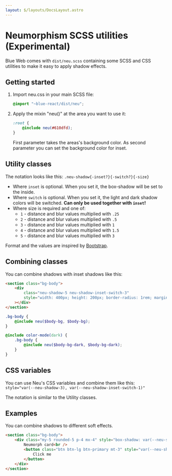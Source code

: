 ```yaml
---
layout: $/layouts/DocsLayout.astro
---
```



# Neumorphism SCSS utilities (Experimental)

Blue Web comes with `dist/neu.scss` containing some SCSS and CSS utilities to make it easy to apply shadow effects.

## Getting started

1. Import neu.css in your main SCSS file:

    ```scss
    @import "~blue-react/dist/neu";
    ```

2. Apply the mixin "neu()" at the area you want to use it:
    ```scss
    :root {
        @include neu(#610dfd);
    }
    ```
    First parameter takes the areas's background color. As second parameter you can set the background color for inset.

## Utility classes

The notation looks like this: `.neu-shadow{-inset?}{-switch?}{-size}`

-   Where `inset` is optional. When you set it, the box-shadow will be set to the inside.
-   Where `switch` is optional. When you set it, the light and dark shadow colors will be switched. **Can only be used together with `inset`!**
-   Where size is required and one of:
    -   `1` - distance and blur values multiplied with `.25`
    -   `2` - distance and blur values multiplied with `.5`
    -   `3` - distance and blur values multiplied with `1`
    -   `4` - distance and blur values multiplied with `1.5`
    -   `5` - distance and blur values multiplied with `3`

Format and the values are inspired by [Bootstrap](https://getbootstrap.com/docs/5.3/utilities/spacing/#notation).

## Combining classes

You can combine shadows with inset shadows like this:

```html use:RenderBlock
<section class="bg-body">
    <div
        class="neu-shadow-5 neu-shadow-inset-switch-3"
        style="width: 400px; height: 200px; border-radius: 1rem; margin: 2rem;"
    ></div>
</section>
```

```scss
.bg-body {
    @include neu($body-bg, $body-bg);
}

@include color-mode(dark) {
    .bg-body {
        @include neu($body-bg-dark, $body-bg-dark);
    }
}
```

## CSS variables

You can use Neu's CSS variables and combine them like this:\
`style="var(--neu-shadow-3), var(--neu-shadow-inset-switch-1)"`

The notation is similar to the Utility classes.

## Examples

You can combine shadows to different soft effects.

```html use:RenderBlock
<section class="bg-body">
    <div class="my-5 rounded-5 p-4 mx-4" style="box-shadow: var(--neu-shadow-5), var(--neu-shadow-inset-switch-1);">
        Neumorph card<br />
        <button class="btn btn-lg btn-primary mt-3" style="var(--neu-shadow-4), var(--neu-shadow-inset-switch-3)">
            Click me
        </button>
    </div>
</section>
```
